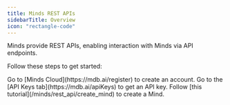 ```yaml
---
title: Minds REST APIs
sidebarTitle: Overview
icon: "rectangle-code"
---
```


Minds provide REST APIs, enabling interaction with Minds via API endpoints.

Follow these steps to get started:

<Steps>
  <Step title="Create your Minds account">
    Go to [Minds Cloud](https://mdb.ai/register) to create an account.
  </Step>
  <Step title="Get an API key">
    Go to the [API Keys tab](https://mdb.ai/apiKeys) to get an API key.
  </Step>
  <Step title="Use Minds via REST APIs">
    Follow [this tutorial](/minds/rest_api/create_mind) to create a Mind.
  </Step>
</Steps>
